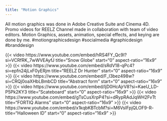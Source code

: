 ```yaml
---
title: "Motion Graphics"
---
```


All motion graphics was done in Adobe Creative Suite and Cinema 4D.
Promo videos for REELZ Channel made in collaboration  with team of video editors. Motion Graphics, assets, animation, special effects, and keying are done by me.
#motiongraphicsdesign #socialmedia #graphicdesign #branddesign

{{< video https://www.youtube.com/embed/hRS4FY_Qc9I?si=VCRfRK_7wWVEAyfJ
    title="Snow Globe"
    start="0"
    aspect-ratio="16x9"
>}}
{{< video https://www.youtube.com/embed/sRdV18-qPc4?si=epfn24jLxF0yERjm
    title="REELZ Dr Hunter"
    start="0"
    aspect-ratio="16x9"
>}}
{{< video https://www.youtube.com/embed/F_l3bez498w?si=CRQj0oaXHbLBmbCD
    title="Abstract form"
    start="0"
    aspect-ratio="16x9"
>}}
{{< video https://www.youtube.com/embed/IjD0HcAjrV8?si=KaeU_LD-P5Pk2KY3
    title="Scateboard"
    start="0"
    aspect-ratio="16x9"
>}}
{{< video https://www.youtube.com/embed/gTsCusXrpP4?si=dRypRAdJqWH2FvTt
    title="FORTIQ Alarms"
    start="0"
    aspect-ratio="16x9"
>}}
{{< video https://www.youtube.com/embed/x1kqbKBTcbM?si=M6VsIFpjQLOF9-R-
    title="Halloween ID"
    start="0"
    aspect-ratio="16x9"
>}}
